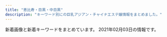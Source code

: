 ```yaml
---
title: "恵比寿・目黒・中目黒"
description: "キーワード別にの巨乳アジアン・チャイナエステ嬢情報をまとめました。"
---
```


新着画像と新着キーワードをまとめています。
2021年02月03日の情報です。

<DmmAffiliateIns />
<KeywordTable
  shops={
    [
    {
        "keywords": {
            "G": 1,
            "83": 7,
            "87": 4,
            "C": 7,
            "D": 21,
            "89": 1,
            "86": 10,
            "85": 8,
            "93": 1,
            "82": 2,
            "F": 1,
            "E": 3
        },
        "station": "JR\u76ee\u9ed2\u99c5\u6771\u53e3",
        "img_links": [
            "http://victoria.tyo.cm/photos/sites/13/2019/12/2019120904521188.jpg",
            "http://victoria.tyo.cm/images/room4.jpg",
            "http://victoria.tyo.cm/photos/sites/13/2020/02/2020020104570910.jpg",
            "http://victoria.tyo.cm/photos/sites/13/2020/01/2020011205500461.jpg",
            "http://victoria.tyo.cm/photos/sites/13/2020/01/2020011104241542.jpg",
            "http://victoria.tyo.cm/photos/sites/13/2020/02/2020021307433041.jpg",
            "http://victoria.tyo.cm/photos/sites/13/2019/08/2019080607062415.jpg",
            "http://victoria.tyo.cm/photos/sites/13/2020/01/2020012005552622.jpg",
            "http://victoria.tyo.cm/photos/sites/13/2018/12/2018121502493847.jpg",
            "http://victoria.tyo.cm/photos/sites/13/2019/02/2019021206543056.jpg",
            "http://victoria.tyo.cm/images/mobile.jpg",
            "http://victoria.tyo.cm/photos/sites/13/2019/12/2019120406433710.jpg",
            "http://victoria.tyo.cm/images/room1.jpg",
            "http://victoria.tyo.cm/photos/sites/13/2019/12/2019120106181894.jpg",
            "http://victoria.tyo.cm/photos/sites/13/2019/01/2019012509534353.jpg",
            "http://victoria.tyo.cm/photos/sites/13/2019/02/2019021407162693.jpg",
            "http://victoria.tyo.cm/photos/sites/13/2018/12/2018122904411765.jpg",
            "http://victoria.tyo.cm/images/room3.jpg",
            "http://victoria.tyo.cm/photos/sites/13/2019/06/2019061005275095.jpg",
            "http://victoria.tyo.cm/photos/sites/13/2019/10/2019101403232834.jpg",
            "http://victoria.tyo.cm/photos/sites/13/2018/12/2018122701570643.jpg",
            "http://victoria.tyo.cm/photos/sites/13/2018/12/2018122904422525.jpg",
            "http://victoria.tyo.cm/photos/sites/13/2018/12/2018121502493953.jpg",
            "http://victoria.tyo.cm/images/s_staff.png",
            "http://victoria.tyo.cm/photos/sites/13/2019/01/2019012108071242.jpg",
            "http://victoria.tyo.cm/images/face.jpg",
            "http://victoria.tyo.cm/photos/sites/13/2019/12/2019120904521737.jpg",
            "https://www.a-side.com/ad/koko/include/banner/koko_125x125.png",
            "http://victoria.tyo.cm/photos/sites/13/2019/07/2019070206503156.jpg",
            "http://victoria.tyo.cm/photos/sites/13/2019/02/2019022703022355.jpg",
            "http://victoria.tyo.cm/photos/sites/13/2019/01/2019011103510521.jpg",
            "http://victoria.tyo.cm/images/room2.jpg",
            "http://victoria.tyo.cm/photos/sites/13/2019/10/2019100904083557.jpg",
            "http://victoria.tyo.cm/photos/sites/13/2020/01/2020012005552181.jpg",
            "http://victoria.tyo.cm/photos/sites/13/2018/12/2018122701570616.jpg",
            "http://victoria.tyo.cm/photos/sites/13/2019/01/2019012509505197.jpg",
            "http://victoria.tyo.cm/photos/sites/13/2019/10/2019100904082968.jpg",
            "http://victoria.tyo.cm/photos/sites/13/2018/12/2018121502493814.jpg",
            "http://victoria.tyo.cm/photos/sites/13/2019/01/2019010506293526.jpg",
            "http://victoria.tyo.cm/photos/sites/13/2020/03/2020031904101259.jpg",
            "http://victoria.tyo.cm/photos/sites/13/2020/02/202002030340133.jpg",
            "http://victoria.tyo.cm/photos/sites/13/2019/04/2019040304024424.jpg",
            "http://victoria.tyo.cm/photos/sites/13/2019/04/2019041807165826.jpg",
            "http://victoria.tyo.cm/images/pick.jpg",
            "http://victoria.tyo.cm/photos/sites/13/2018/12/2018121502493879.jpg",
            "http://victoria.tyo.cm/photos/sites/13/2019/05/201905100639429.jpg",
            "http://victoria.tyo.cm/photos/sites/13/2020/10/2020100803550565.jpg",
            "http://victoria.tyo.cm/images/top.jpg",
            "http://victoria.tyo.cm/photos/sites/13/2019/01/2019010506292922.jpg",
            "http://victoria.tyo.cm/images/news.jpg"
        ],
        "url": "http://victoria.tyo.cm/",
        "name": "Victoria\u30fb\u30d3\u30af\u30c8\u30ea\u30a2"
    },
    {
        "name": "RelaCute \u30ea\u30e9\u30ad\u30e5\u30fc\u30c8",
        "keywords": {
            "87": 1,
            "D": 9,
            "C": 25
        },
        "station": "JR\u76ee\u9ed2\u99c5\u6771\u53e3",
        "url": "http://relacute.tyo.cm/",
        "img_links": [
            "http://relacute.tyo.cm/photos/sites/42/2019/02/2019021216200689.jpg",
            "http://relacute.tyo.cm/images/link1.jpg",
            "http://relacute.tyo.cm/images/staff01.jpg",
            "http://relacute.tyo.cm/photos/sites/42/2017/04/2.jpg",
            "http://relacute.tyo.cm/images/girl-z2.jpg",
            "http://relacute.tyo.cm/photos/sites/42/2016/11/staff1.jpg",
            "http://relacute.tyo.cm/photos/sites/42/2017/06/18.jpg",
            "http://relacute.tyo.cm/images/top.jpg",
            "http://relacute.tyo.cm/images/s_news.jpg",
            "http://relacute.tyo.cm/images/newface1.jpg",
            "http://relacute.tyo.cm/photos/sites/42/2019/02/201902121620011.jpg",
            "http://relacute.tyo.cm/images/girl-z1.jpg",
            "http://relacute.tyo.cm/images/top1.jpg",
            "http://relacute.tyo.cm/photos/sites/42/2017/04/411443062809353899.jpg",
            "http://relacute.tyo.cm/photos/sites/42/2016/11/5.jpg",
            "http://relacute.tyo.cm/photos/sites/42/2016/11/staff6.jpg",
            "http://relacute.tyo.cm/photos/sites/42/2017/05/16.jpg",
            "http://relacute.tyo.cm/photos/sites/42/2016/11/staff7.jpg",
            "http://relacute.tyo.cm/images/mobile.png"
        ]
    },
    {
        "url": "http://onlyone.tyo.cm/",
        "name": "OnlyOne",
        "img_links": [
            "http://onlyone.tyo.cm/photos/sites/5/2020/01/2020011412572423.jpg",
            "http://onlyone.tyo.cm/images/room2.jpg",
            "http://onlyone.tyo.cm/photos/sites/5/2018/08/2018082407542866.jpg",
            "http://onlyone.tyo.cm/photos/sites/5/2020/09/2020092218541894.jpg",
            "http://onlyone.tyo.cm/photos/sites/5/2020/05/2020051419324761.jpg",
            "http://onlyone.tyo.cm/images/line.jpg",
            "http://onlyone.tyo.cm/photos/sites/5/2020/09/2020090210405221.jpg",
            "http://onlyone.tyo.cm/photos/sites/5/2019/07/201907171609201.jpg",
            "http://onlyone.tyo.cm/photos/sites/5/2019/12/2019120510353312.jpg",
            "http://onlyone.tyo.cm/photos/sites/5/2019/11/2019110105152849.jpg",
            "http://onlyone.tyo.cm/photos/sites/5/2020/02/2020022610121615.jpg",
            "http://onlyone.tyo.cm/images/s_staff.png",
            "http://onlyone.tyo.cm/photos/sites/5/2019/07/2019070616424775.jpg",
            "http://onlyone.tyo.cm/photos/sites/5/2020/09/2020092510524025.jpg",
            "http://onlyone.tyo.cm/images/acc3.jpg",
            "http://onlyone.tyo.cm/photos/sites/5/2020/07/2020070217061815.jpg",
            "http://onlyone.tyo.cm/photos/sites/5/2019/11/2019110105153240.jpg",
            "http://onlyone.tyo.cm/photos/sites/5/2020/03/2020031716151746.jpg",
            "http://onlyone.tyo.cm/photos/sites/5/2019/07/2019070711031982.jpg",
            "http://onlyone.tyo.cm/images/acc2.jpg",
            "http://onlyone.tyo.cm/photos/sites/5/2018/11/2018110713255310.jpg",
            "http://onlyone.tyo.cm/photos/sites/5/2019/06/2019060510472559.jpg",
            "http://onlyone.tyo.cm/photos/sites/5/2019/12/2019121715483135.jpg",
            "http://onlyone.tyo.cm/images/acc4.jpg",
            "http://onlyone.tyo.cm/photos/sites/5/2019/01/2019011814353078.jpg",
            "http://onlyone.tyo.cm/photos/sites/5/2019/02/2019022310345266.jpg",
            "http://onlyone.tyo.cm/photos/sites/5/2018/03/2018031607430562.jpg",
            "http://onlyone.tyo.cm/photos/sites/5/2020/01/2020011413500417.jpg",
            "http://onlyone.tyo.cm/images/new.jpg",
            "http://onlyone.tyo.cm/photos/sites/5/2019/05/2019052911352557.jpg",
            "http://onlyone.tyo.cm/photos/sites/5/2020/09/2020092510523998.jpg",
            "http://onlyone.tyo.cm/images/s_link.png",
            "http://onlyone.tyo.cm/images/room4.jpg",
            "http://onlyone.tyo.cm/photos/sites/5/2019/02/2019022310334774.jpg",
            "http://onlyone.tyo.cm/photos/sites/5/2019/01/2019013017371133.jpg",
            "http://onlyone.tyo.cm/photos/sites/5/2019/05/2019050915292562.jpg",
            "http://onlyone.tyo.cm/photos/sites/5/2018/11/2018112110301745.jpg",
            "http://onlyone.tyo.cm/photos/sites/5/2019/03/2019030418403098.jpg",
            "http://onlyone.tyo.cm/photos/sites/5/2018/09/2018092710191274.jpg",
            "http://onlyone.tyo.cm/photos/sites/5/2019/07/2019071716092046.jpg",
            "http://onlyone.tyo.cm/images/top.png",
            "http://onlyone.tyo.cm/images/room1.jpg",
            "http://onlyone.tyo.cm/photos/sites/5/2019/08/2019080815010066.jpg",
            "http://onlyone.tyo.cm/photos/sites/5/2019/08/2019082610481667.jpg",
            "http://onlyone.tyo.cm/images/acc1.jpg",
            "http://onlyone.tyo.cm/photos/sites/5/2020/07/2020070215334437.jpg",
            "http://onlyone.tyo.cm/photos/sites/5/2020/09/2020092510523723.jpg",
            "http://onlyone.tyo.cm/photos/sites/5/2017/11/2017112708111797.jpg",
            "http://onlyone.tyo.cm/photos/sites/5/2018/07/2018071709241386.jpg",
            "http://onlyone.tyo.cm/photos/sites/5/2019/02/2019022310350119.jpg",
            "http://onlyone.tyo.cm/photos/sites/5/2019/11/2019112117013754.jpg",
            "http://onlyone.tyo.cm/images/room3.jpg",
            "http://onlyone.tyo.cm/photos/sites/5/2019/06/2019060510384975.jpg",
            "http://onlyone.tyo.cm/photos/sites/5/2018/08/2018080308152252.jpg",
            "http://onlyone.tyo.cm/photos/sites/5/2020/06/2020060815500896.jpg",
            "http://onlyone.tyo.cm/photos/sites/5/2020/09/2020092617301564.jpg",
            "http://onlyone.tyo.cm/photos/sites/5/2020/01/2020011413501066.jpg",
            "http://onlyone.tyo.cm/photos/sites/5/2018/10/201810181432433.jpg",
            "http://onlyone.tyo.cm/photos/sites/5/2018/06/2018062904050630.jpg"
        ],
        "keywords": {
            "88": 3,
            "86": 11,
            "83": 1,
            "E": 3,
            "C": 4,
            "85": 7,
            "F": 1,
            "87": 7,
            "84": 1,
            "D": 25
        },
        "station": "JR\u76ee\u9ed2\u99c5\u897f\u53e3"
    },
    {
        "station": "JR\u76ee\u9ed2\u99c5\u6771\u53e3",
        "url": "http://meguro-babel.com/",
        "name": "\u30d0\u30d9\u30eb",
        "img_links": [
            "http://meguro-babel.com/images/room/photo01.jpg",
            "http://meguro-babel.com/topics/img/150-1.jpg",
            "http://meguro-babel.com/girl/6.jpg",
            "http://meguro-babel.com/girl/15.jpg",
            "http://meguro-babel.com/girl/11.jpg",
            "http://meguro-babel.com/girl/1.jpg",
            "http://meguro-babel.com/girl/10.jpg",
            "http://meguro-babel.com/images/room/photo03.jpg",
            "http://meguro-babel.com/girl/13.jpg",
            "http://meguro-babel.com/topics/img/151-1.jpg",
            "http://meguro-babel.com/images/room/photo04.jpg",
            "http://meguro-babel.com/topics/img/146-1.jpg",
            "http://meguro-babel.com/girl/2.jpg",
            "http://meguro-babel.com/topics/img/129-1.jpg",
            "http://meguro-babel.com/girl/21.jpg",
            "http://meguro-babel.com/images/qr.jpg",
            "http://meguro-babel.com/images/img_1.jpg",
            "http://meguro-babel.com/topics/img/145-1.jpg",
            "http://meguro-babel.com/girl/4.jpg",
            "http://meguro-babel.com/girl/8.jpg",
            "http://meguro-babel.com/girl/3.jpg",
            "http://meguro-babel.com/girl/19.jpg",
            "http://meguro-babel.com/topics/img/149-1.jpg",
            "http://meguro-babel.com/topics/img/142-1.jpg",
            "http://meguro-babel.com/girl/5.jpg",
            "http://meguro-babel.com/images/room/photo02.jpg",
            "http://meguro-babel.com/girl/7.jpg",
            "http://meguro-babel.com/images/topimg4.jpg",
            "http://meguro-babel.com/girl/24.jpg",
            "http://meguro-babel.com/girl/9.jpg"
        ],
        "keywords": {}
    },
    {
        "name": "\u6d77\u8cca\u8239",
        "img_links": [
            "http://kaizokusen.jpn.mn/images/top.jpg",
            "http://kaizokusen.jpn.mn/images/mobile.jpg",
            "http://kaizokusen.jpn.mn/images/news_bj1.jpg",
            "http://kaizokusen.jpn.mn/images/s_contact.jpg",
            "http://kaizokusen.jpn.mn/photos/sites/31/2019/11/2019111410352979.jpg",
            "http://kaizokusen.jpn.mn/photos/sites/31/2019/01/2019012803255272.jpg",
            "http://kaizokusen.jpn.mn/photos/sites/31/2019/01/201901130238317.jpg",
            "http://kaizokusen.jpn.mn/photos/sites/31/2019/11/2019112102290816.jpg",
            "http://kaizokusen.jpn.mn/photos/sites/31/2020/12/2020120801390122.jpg",
            "http://kaizokusen.jpn.mn/images/news_bj3.jpg",
            "http://kaizokusen.jpn.mn/photos/sites/31/2018/12/2018121710580889.jpg",
            "http://kaizokusen.jpn.mn/photos/sites/31/2020/01/2020010602051995.jpg",
            "http://kaizokusen.jpn.mn/images/s_staff.png",
            "http://kaizokusen.jpn.mn/photos/sites/31/2019/06/2019061406003081.jpg",
            "http://kaizokusen.jpn.mn/photos/sites/31/2020/03/2020030801205388.jpg",
            "http://kaizokusen.jpn.mn/photos/sites/31/2020/08/2020080301195061.jpg",
            "http://kaizokusen.jpn.mn/photos/sites/31/2020/08/2020082411195272.jpg",
            "http://kaizokusen.jpn.mn/images/headline.jpg",
            "http://kaizokusen.jpn.mn/photos/sites/31/2019/12/2019122806012497.jpg",
            "http://kaizokusen.jpn.mn/photos/sites/31/2018/07/2018070912312985.jpg",
            "http://kaizokusen.jpn.mn/photos/sites/31/2019/05/2019051702252726.jpg",
            "http://kaizokusen.jpn.mn/photos/sites/31/2020/05/2020051510144982.jpg",
            "http://kaizokusen.jpn.mn/photos/sites/31/2019/11/2019111401215721.jpg",
            "http://kaizokusen.jpn.mn/photos/sites/31/2019/09/2019091102140786.jpg",
            "http://kaizokusen.jpn.mn/images/news04.jpg",
            "http://kaizokusen.jpn.mn/images/news03.jpg",
            "http://kaizokusen.jpn.mn/images/s_pick.png",
            "http://kaizokusen.jpn.mn/photos/sites/31/2019/12/201912200917482.jpg",
            "http://kaizokusen.jpn.mn/photos/sites/31/2020/03/2020031402334084.jpg",
            "http://kaizokusen.jpn.mn/photos/sites/31/2020/01/2020011609085443.jpg",
            "http://kaizokusen.jpn.mn/images/s_link.png",
            "http://kaizokusen.jpn.mn/photos/sites/31/2019/04/2019040301572848.jpg",
            "http://kaizokusen.jpn.mn/photos/sites/31/2019/03/2019032601332117.jpg",
            "http://kaizokusen.jpn.mn/images/s_news.jpg",
            "http://kaizokusen.jpn.mn/photos/sites/31/2019/06/2019060402255271.jpg",
            "http://kaizokusen.jpn.mn/photos/sites/31/2020/06/2020060409294464.jpg",
            "http://kaizokusen.jpn.mn/photos/sites/31/2019/02/2019022801560094.jpg",
            "http://kaizokusen.jpn.mn/photos/sites/31/2020/04/2020042207290081.jpg",
            "http://kaizokusen.jpn.mn/photos/sites/31/2020/11/2020112103070699.jpg",
            "http://kaizokusen.jpn.mn/images/end.png",
            "http://kaizokusen.jpn.mn/photos/sites/31/2019/09/2019092905302643.jpg",
            "http://kaizokusen.jpn.mn/photos/sites/31/2018/12/2018122706404758.jpg",
            "http://kaizokusen.jpn.mn/photos/sites/31/2019/03/2019032710574970.jpg",
            "http://kaizokusen.jpn.mn/photos/sites/31/2020/02/2020022107354732.jpg",
            "http://kaizokusen.jpn.mn/photos/sites/31/2019/02/2019021410470448.jpg",
            "http://kaizokusen.jpn.mn/photos/sites/31/2019/01/2019010309225534.jpg",
            "http://kaizokusen.jpn.mn/photos/sites/31/2019/06/2019060402255852.jpg",
            "http://kaizokusen.jpn.mn/photos/sites/31/2020/06/2020061305220545.jpg",
            "http://kaizokusen.jpn.mn/photos/sites/31/2020/02/202002070127147.jpg",
            "http://kaizokusen.jpn.mn/photos/sites/31/2019/12/2019121904244431.jpg",
            "http://kaizokusen.jpn.mn/photos/sites/31/2020/06/2020061302013959.jpg",
            "http://kaizokusen.jpn.mn/photos/sites/31/2020/06/2020062208015349.jpg"
        ],
        "station": "\u4e2d\u76ee\u9ed2\u99c5\u5357\u6539\u672d\u897f\u53e3",
        "url": "http://kaizokusen.jpn.mn/",
        "keywords": {
            "83": 8,
            "C": 45,
            "84": 3,
            "E": 28,
            "87": 33,
            "85": 27,
            "88": 9,
            "D": 73,
            "86": 25
        }
    },
    {
        "url": "http://with-you.tyo.cm",
        "img_links": [
            "http://with-you.tyo.cm/photos/sites/6/2019/02/2019021816155116.jpg",
            "http://with-you.tyo.cm/photos/sites/6/2019/02/2019021816145119.jpg",
            "http://with-you.tyo.cm/images/s_pick.jpg",
            "http://with-you.tyo.cm/photos/sites/6/2019/11/2019112517122617.jpg",
            "http://with-you.tyo.cm/photos/sites/6/2019/11/2019110107572662.jpg",
            "http://with-you.tyo.cm/photos/sites/6/2019/11/2019112916075124.jpg",
            "http://with-you.tyo.cm/photos/sites/6/2020/03/2020032714573892.jpg",
            "http://with-you.tyo.cm/photos/sites/6/2019/02/2019021818395644.jpg",
            "http://with-you.tyo.cm/photos/sites/6/2019/11/2019112214502832.jpg",
            "http://with-you.tyo.cm/photos/sites/6/2019/06/2019060510455732.jpg",
            "http://with-you.tyo.cm/photos/sites/6/2019/03/2019030615474648.jpg",
            "http://with-you.tyo.cm/photos/sites/6/2019/12/2019121914290210.jpg",
            "http://with-you.tyo.cm/photos/sites/6/2019/11/2019110806175734.jpg",
            "http://with-you.tyo.cm/images/s_link.jpg",
            "http://with-you.tyo.cm/photos/sites/6/2019/11/2019110108001772.jpg",
            "http://with-you.tyo.cm/photos/sites/6/2019/11/2019111915264240.jpg",
            "http://with-you.tyo.cm/photos/sites/6/2019/11/2019111915264046.jpg",
            "http://with-you.tyo.cm/photos/sites/6/2019/11/2019112916075813.jpg",
            "http://with-you.tyo.cm/photos/sites/6/2019/11/2019110108002447.jpg",
            "http://with-you.tyo.cm/images/top.png",
            "http://with-you.tyo.cm/photos/sites/6/2020/03/2020032714542799.jpg",
            "http://with-you.tyo.cm/photos/sites/6/2019/10/2019102716505124.jpg",
            "http://with-you.tyo.cm/photos/sites/6/2020/09/2020092511214697.jpg",
            "http://with-you.tyo.cm/images/s_news.jpg",
            "http://with-you.tyo.cm/photos/sites/6/2019/11/2019110606012817.jpg",
            "http://with-you.tyo.cm/images/s_recuit.jpg",
            "http://with-you.tyo.cm/photos/sites/6/2020/06/2020061515330329.jpg",
            "http://with-you.tyo.cm/photos/sites/6/2019/11/2019112517121980.jpg",
            "http://with-you.tyo.cm/images/s_staff.jpg",
            "http://with-you.tyo.cm/photos/sites/6/2019/11/2019110107573374.jpg",
            "http://with-you.tyo.cm/photos/sites/6/2019/12/2019121017051599.jpg",
            "http://with-you.tyo.cm/photos/sites/6/2019/12/2019121914290846.jpg",
            "http://with-you.tyo.cm/photos/sites/6/2019/11/2019110806175615.jpg",
            "http://with-you.tyo.cm/photos/sites/6/2019/11/2019112214503286.jpg",
            "http://with-you.tyo.cm/photos/sites/6/2019/12/2019121017051597.jpg",
            "http://with-you.tyo.cm/photos/sites/6/2020/06/2020061515324852.jpg",
            "http://with-you.tyo.cm/photos/sites/6/2019/02/2019021818404723.jpg",
            "http://with-you.tyo.cm/photos/sites/6/2019/11/2019112916080552.jpg",
            "http://with-you.tyo.cm/photos/sites/6/2019/10/2019102716505281.jpg"
        ],
        "keywords": {
            "C": 34,
            "D": 18
        },
        "station": "JR\u76ee\u9ed2\u99c5\u6771\u53e3",
        "name": "With you\u30fb\u30a6\u30a3\u30ba\u30e6\u30fc"
    },
    {
        "station": "JR\u6075\u6bd4\u5bff\u99c5\u897f\u53e3",
        "img_links": [
            "http://hi-msg.com/tonton/images/qr.jpg",
            "http://hi-msg.com/tonton/images/staff_images/st4.jpg",
            "http://hi-msg.com/tonton/images/eve1.png",
            "http://hi-msg.com/tonton/images/an_3_01.jpg",
            "http://hi-msg.com/tonton/images/slider/slide1.png",
            "http://hi-msg.com/tonton/images/an_5_01.jpg",
            "http://hi-msg.com/tonton/images/staff_images/st1.jpg",
            "http://hi-msg.com/tonton/images/staff_images/st2.jpg",
            "http://hi-msg.com/tonton/images/slider/slide2s.png",
            "http://hi-msg.com/tonton/images/index-2.jpg",
            "http://hi-msg.com/tonton/images/r2.jpg",
            "http://hi-msg.com/tonton/images/staff_images/st3.jpg",
            "http://hi-msg.com/tonton/images/staff_images/st5.jpg",
            "http://hi-msg.com/tonton/images/r1.jpg",
            "http://hi-msg.com/tonton/images/an_6_01.jpg",
            "http://hi-msg.com/tonton/images/an_3_02.jpg",
            "http://hi-msg.com/tonton/images/an_2_01.jpg",
            "http://hi-msg.com/tonton/images/r3.jpg",
            "http://hi-msg.com/tonton/images/slider/slide3.png",
            "http://hi-msg.com/tonton/images/staff_images/sl.png",
            "http://hi-msg.com/tonton/images/index-1.jpg",
            "http://hi-msg.com/tonton/images/sys1.jpg",
            "http://hi-msg.com/tonton/images/slider/slide2.png",
            "http://hi-msg.com/tonton/images/an_1_01.jpg",
            "http://hi-msg.com/tonton/images/an_4_01.jpg",
            "http://hi-msg.com/tonton/images/slider/slide1s.png",
            "http://hi-msg.com/tonton/images/an_4_02.jpg",
            "http://hi-msg.com/tonton/images/slider/slide3s.png",
            "http://hi-msg.com/tonton/images/an_6_02.jpg",
            "http://hi-msg.com/tonton/images/r4.jpg",
            "http://hi-msg.com/tonton/images/an_2_02.jpg",
            "http://hi-msg.com/tonton/images/index_01.jpg",
            "http://hi-msg.com/tonton/images/an_1_02.jpg",
            "http://hi-msg.com/tonton/images/an_5_02.jpg",
            "http://hi-msg.com/tonton/images/fbb.jpg"
        ],
        "keywords": {
            "85": 7,
            "E": 5,
            "86": 17,
            "D": 19,
            "83": 7,
            "C": 7
        },
        "name": "\u30c8\u30f3\u30c8\u30f3",
        "url": "http://hi-msg.com/tonton/"
    },
    {
        "station": "JR\u76ee\u9ed2\u99c5\u6771\u53e3",
        "keywords": {},
        "img_links": [
            "http://kintsuki.este88.com/images/r04.jpg",
            "http://kintsuki.este88.com/gals/kana1.jpg",
            "http://kintsuki.este88.com/gals/rei1.jpg",
            "http://kintsuki.este88.com/gals/mika1.jpg",
            "http://kintsuki.este88.com/gals/momo1.jpg",
            "http://kintsuki.este88.com/gals/rina1.jpg",
            "http://kintsuki.este88.com/images/r02.jpg",
            "http://kintsuki.este88.com/gals/koyuki1.jpg",
            "http://kintsuki.este88.com/images/r01.jpg",
            "http://kintsuki.este88.com/images/ph1.jpg",
            "http://kintsuki.este88.com/gals/kixyoko1.jpg",
            "http://kintsuki.este88.com/gals/yuyu1.jpg",
            "http://kintsuki.este88.com/gals/kaori1.jpg"
        ],
        "name": "\u91d1\u306e\u6708",
        "url": "http://kintsuki.este88.com/"
    },
    {
        "url": "http://www.oasis.esjoho.com/",
        "img_links": [
            "http://www.oasis.esjoho.com/files/004.jpg",
            "http://www.oasis.esjoho.com/files/005-02.jpg",
            "http://www.oasis.esjoho.com/img/goback.jpg",
            "http://www.oasis.esjoho.com/img/btn_side_mobile.jpg",
            "http://www.oasis.esjoho.com/img/ttl_info.png",
            "http://www.oasis.esjoho.com/img/tel.png",
            "http://www.oasis.esjoho.com/img/btn_blog.png",
            "http://www.oasis.esjoho.com/files/005.jpg",
            "http://www.oasis.esjoho.com/img/ttl_news.png",
            "http://www.oasis.esjoho.com/img/pickup.jpg",
            "http://www.oasis.esjoho.com/files/002.jpg",
            "http://www.oasis.esjoho.com/files/001.jpg",
            "http://www.oasis.esjoho.com/files/002-02.jpg",
            "http://www.oasis.esjoho.com/files/004-02.jpg",
            "http://www.oasis.esjoho.com/files/001-02.jpg"
        ],
        "name": "\u30aa\u30a2\u30b7\u30b9",
        "station": "\u897f\u5c0f\u5c71\u99c5",
        "keywords": {
            "D": 6,
            "C": 14,
            "85": 2,
            "87": 4,
            "86": 2
        }
    },
    {
        "station": "JR\u76ee\u9ed2\u99c5\u6771\u53e3",
        "url": "http://angel.jpn.cm/",
        "keywords": {
            "89": 3,
            "86": 7,
            "90": 1,
            "C": 41,
            "84": 3,
            "F": 1,
            "D": 25,
            "85": 4,
            "88": 4,
            "E": 4,
            "87": 3
        },
        "name": "Angel-\u30a8\u30f3\u30b8\u30a7\u30eb-",
        "img_links": [
            "http://angel.jpn.cm/images/room2.jpg",
            "http://angel.jpn.cm/photos/sites/3/2018/06/2018061505064271.jpg",
            "http://angel.jpn.cm/photos/sites/3/2016/08/staff23.jpg",
            "http://angel.jpn.cm/photos/sites/3/2016/08/staff4a.jpg",
            "http://angel.jpn.cm/photos/sites/3/2016/08/staff24a.jpg",
            "http://angel.jpn.cm/photos/sites/3/2018/06/2018061601280885.jpg",
            "http://angel.jpn.cm/images/girl-z2.jpg",
            "http://angel.jpn.cm/images/s_mobile.png",
            "http://angel.jpn.cm/photos/sites/3/2016/08/staff25.jpg",
            "http://angel.jpn.cm/images/s_pick.png",
            "http://angel.jpn.cm/photos/sites/3/2016/08/staff2a.jpg",
            "http://angel.jpn.cm/photos/sites/3/2016/08/staff2.jpg",
            "http://angel.jpn.cm/photos/sites/3/2016/10/staff41.jpg",
            "http://angel.jpn.cm/photos/sites/3/2016/08/staff36g.jpg",
            "http://angel.jpn.cm/images/girl-z1.jpg",
            "http://angel.jpn.cm/photos/sites/3/2019/12/2019122718552413.jpg",
            "http://angel.jpn.cm/photos/sites/3/2016/08/staff24.jpg",
            "http://angel.jpn.cm/photos/sites/3/2017/05/8.jpg",
            "http://angel.jpn.cm/photos/sites/3/2018/06/2018061601280970.jpg",
            "http://angel.jpn.cm/photos/sites/3/2016/08/staff5a.jpg",
            "http://angel.jpn.cm/photos/sites/3/2017/12/201712270537317.jpg",
            "http://angel.jpn.cm/images/room4.jpg",
            "http://angel.jpn.cm/images/s_staff.png",
            "http://angel.jpn.cm/photos/sites/3/2019/07/2019071016030711.jpg",
            "http://angel.jpn.cm/photos/sites/3/2016/08/staff23a.jpg",
            "http://angel.jpn.cm/photos/sites/3/2016/08/staff14a.jpg",
            "http://angel.jpn.cm/photos/sites/3/2016/08/staff39a.jpg",
            "http://angel.jpn.cm/photos/sites/3/2016/08/staff11.jpg",
            "http://angel.jpn.cm/photos/sites/3/2017/03/2.jpg",
            "http://angel.jpn.cm/images/room3.jpg",
            "http://angel.jpn.cm/photos/sites/3/2016/08/staff38.jpg",
            "http://angel.jpn.cm/photos/sites/3/2018/06/2018062105525655.jpg",
            "http://angel.jpn.cm/photos/sites/3/2017/11/201711280608539.jpg",
            "http://angel.jpn.cm/photos/sites/3/2016/08/staff5.jpg",
            "http://angel.jpn.cm/photos/sites/3/2016/08/staff28.jpg",
            "http://angel.jpn.cm/images/top01.jpg",
            "http://angel.jpn.cm/images/top02.jpg",
            "http://angel.jpn.cm/photos/sites/3/2016/08/staff8.jpg",
            "http://angel.jpn.cm/photos/sites/3/2016/08/staff8a.jpg",
            "http://angel.jpn.cm/photos/sites/3/2019/11/2019111814073465.jpg",
            "http://angel.jpn.cm/photos/sites/3/2019/12/2019122718552430.jpg",
            "http://angel.jpn.cm/photos/sites/3/2017/11/2017112010234266.jpg",
            "http://angel.jpn.cm/photos/sites/3/2018/11/201811011331167.jpg",
            "http://angel.jpn.cm/photos/sites/3/2017/01/1.jpg",
            "http://angel.jpn.cm/photos/sites/3/2018/09/2018091001155585.jpg",
            "http://angel.jpn.cm/photos/sites/3/2016/08/staff3.jpg",
            "http://angel.jpn.cm/images/room1.jpg",
            "http://angel.jpn.cm/photos/sites/3/2020/06/2020061515170635.jpg",
            "http://angel.jpn.cm/photos/sites/3/2016/08/staff7.jpg",
            "http://angel.jpn.cm/photos/sites/3/2019/11/201911181407260.jpg",
            "http://angel.jpn.cm/images/s_news.png",
            "http://angel.jpn.cm/photos/sites/3/2016/08/staff21a.jpg",
            "http://angel.jpn.cm/photos/sites/3/2016/08/staff25a.jpg",
            "http://angel.jpn.cm/photos/sites/3/2016/08/staff36h.jpg",
            "http://angel.jpn.cm/photos/sites/3/2016/09/staff40a.jpg",
            "http://angel.jpn.cm/images/room7.jpg",
            "http://angel.jpn.cm/photos/sites/3/2016/08/staff37.jpg",
            "http://angel.jpn.cm/photos/sites/3/2016/10/staff01.jpg",
            "http://angel.jpn.cm/photos/sites/3/2016/08/staff4.jpg",
            "http://angel.jpn.cm/photos/sites/3/2019/07/2019071213431954.jpg",
            "http://angel.jpn.cm/photos/sites/3/2016/08/staff21.jpg",
            "http://angel.jpn.cm/photos/sites/3/2019/10/2019100910242499.jpg",
            "http://angel.jpn.cm/images/mobile.jpg",
            "http://angel.jpn.cm/photos/sites/3/2017/04/1.jpg",
            "http://angel.jpn.cm/photos/sites/3/2018/06/2018061505064251.jpg",
            "http://angel.jpn.cm/images/info.jpg",
            "http://angel.jpn.cm/photos/sites/3/2019/12/2019122718552333.jpg",
            "http://angel.jpn.cm/photos/sites/3/2016/08/staff35.jpg",
            "http://angel.jpn.cm/photos/sites/3/2016/08/staff14.jpg",
            "http://angel.jpn.cm/images/room6.jpg",
            "http://angel.jpn.cm/photos/sites/3/2016/08/staff22.jpg",
            "http://angel.jpn.cm/photos/sites/3/2016/08/staff29a.jpg",
            "http://angel.jpn.cm/photos/sites/3/2019/06/201906051042276.jpg",
            "http://angel.jpn.cm/photos/sites/3/2016/09/72670992207769698.jpg",
            "http://angel.jpn.cm/photos/sites/3/2020/09/2020092511154515.jpg",
            "http://angel.jpn.cm/images/room5.jpg",
            "http://angel.jpn.cm/photos/sites/3/2016/09/staff40.jpg",
            "http://angel.jpn.cm/photos/sites/3/2019/06/2019060510404179.jpg",
            "http://angel.jpn.cm/images/s_link.png",
            "http://angel.jpn.cm/photos/sites/3/2016/08/staff39.jpg",
            "http://angel.jpn.cm/images/nbj3.jpg",
            "http://angel.jpn.cm/photos/sites/3/2016/08/staff29.jpg",
            "http://cdn.dino-es.com/images/logo/150x40DinoEs.png"
        ]
    },
    {
        "keywords": {
            "87": 4,
            "88": 1,
            "C": 1,
            "D": 5,
            "85": 1
        },
        "station": "\u4e2d\u76ee\u9ed2\u99c5\u897f\u53e3",
        "img_links": [
            "http://nakamegurofun.com/images/infotiao1.jpg",
            "http://nakamegurofun.com/images/shop/shop04.jpg",
            "http://nakamegurofun.com/images/service91a6.png",
            "http://nakamegurofun.com/files/007-030964.jpg",
            "http://nakamegurofun.com/images/xian.png",
            "http://nakamegurofun.com/files/006-030964.jpg",
            "http://nakamegurofun.com/files/003fa9d.jpg",
            "http://nakamegurofun.com/images/shop/shop02.jpg",
            "http://nakamegurofun.com/files/0034f22.jpg",
            "http://nakamegurofun.com/images/s1.jpg",
            "http://nakamegurofun.com/files/002fa9d.jpg",
            "http://nakamegurofun.com/files/003-030964.jpg",
            "http://nakamegurofun.com/files/0054f22.jpg",
            "http://nakamegurofun.com/files/008-030964.jpg",
            "http://nakamegurofun.com/images/s3.jpg",
            "http://nakamegurofun.com/files/0074f22.jpg",
            "http://nakamegurofun.com/files/008-020964.jpg",
            "http://nakamegurofun.com/files/0060964.jpg",
            "http://nakamegurofun.com/files/0024f22.jpg",
            "http://nakamegurofun.com/files/0050964.jpg",
            "http://nakamegurofun.com/images/main_top.png",
            "http://nakamegurofun.com/files/002-030964.jpg",
            "http://nakamegurofun.com/files/007-020964.jpg",
            "http://nakamegurofun.com/images/zi_massage.png",
            "http://nakamegurofun.com/images/main_bottom.png",
            "http://nakamegurofun.com/files/0084f22.jpg",
            "http://nakamegurofun.com/images/s5.jpg",
            "http://nakamegurofun.com/images/shop/shop01.jpg",
            "http://nakamegurofun.com/images/tel.png",
            "http://nakamegurofun.com/images/s2.jpg",
            "http://nakamegurofun.com/files/0070964.jpg",
            "http://nakamegurofun.com/images/shop/shop03.jpg",
            "http://nakamegurofun.com/images/zi_staff.png",
            "http://nakamegurofun.com/files/005-020964.jpg",
            "http://nakamegurofun.com/files/005-030964.jpg",
            "http://nakamegurofun.com/files/002-020964.jpg",
            "http://nakamegurofun.com/files/0030964.jpg",
            "http://nakamegurofun.com/files/0064f22.jpg",
            "http://nakamegurofun.com/images/s4.jpg",
            "http://nakamegurofun.com/files/0080964.jpg",
            "http://nakamegurofun.com/files/003-020964.jpg",
            "http://nakamegurofun.com/files/007fa9d.jpg",
            "http://nakamegurofun.com/files/005fa9d.jpg",
            "http://nakamegurofun.com/files/0020964.jpg",
            "http://nakamegurofun.com/files/006fa9d.jpg",
            "http://nakamegurofun.com/files/008fa9d.jpg",
            "http://nakamegurofun.com/files/006-020964.jpg"
        ],
        "url": "http://nakamegurofun.com/",
        "name": "Flower \uff5e\u30d5\u30e9\u30ef\u30fc\uff5e"
    },
    {
        "station": "JR\u6075\u6bd4\u5bff\u99c5\u897f\u53e3",
        "img_links": [
            "http://bimajo-massage.work/img/sta7.jpg",
            "http://bimajo-massage.work/sp/img/cam.jpg",
            "http://bimajo-massage.work/sp/img/st1.jpg",
            "http://bimajo-massage.work/img/bottom.png",
            "http://bimajo-massage.work/img/xmas.png",
            "http://bimajo-massage.work/sp/img/tel.jpg",
            "http://bimajo-massage.work/sp/img/time.jpg",
            "http://bimajo-massage.work/img/acc1.jpg",
            "http://bimajo-massage.work/sp/img/p-6.jpg",
            "http://bimajo-massage.work/img/mo.png",
            "http://bimajo-massage.work/img/pic.png",
            "http://bimajo-massage.work/sp/img/st8.jpg",
            "http://bimajo-massage.work/sp/img/st5.jpg",
            "http://bimajo-massage.work/sp/img/st6.jpg",
            "http://bimajo-massage.work/img/st6.jpg",
            "http://bimajo-massage.work/img/st7.jpg",
            "http://bimajo-massage.work/sp/img/pc.jpg",
            "http://bimajo-massage.work/img/sta1.jpg",
            "http://bimajo-massage.work/sp/img/st7.jpg",
            "http://bimajo-massage.work/img/sta5.jpg",
            "http://bimajo-massage.work/sp/img/t-r.jpg",
            "http://bimajo-massage.work/img/body-.png",
            "http://bimajo-massage.work/sp/img/t-a.jpg",
            "http://bimajo-massage.work/img/sta6.jpg",
            "http://bimajo-massage.work/sp/img/add.jpg",
            "http://bimajo-massage.work/sp/img/t-o.jpg",
            "http://bimajo-massage.work/sp/img/sys.jpg",
            "http://bimajo-massage.work/sp/img/acc1.jpg",
            "http://bimajo-massage.work/img/sta8.jpg",
            "http://bimajo-massage.work/img/st5.jpg",
            "http://bimajo-massage.work/img/acc2.jpg",
            "http://bimajo-massage.work/sp/img/t-s.jpg",
            "http://bimajo-massage.work/img/st8.jpg",
            "http://bimajo-massage.work/sp/img/pic.jpg",
            "http://bimajo-massage.work/sp/img/tit.jpg",
            "http://bimajo-massage.work/sp/img/p-8.jpg",
            "http://bimajo-massage.work/sp/img/acc2.jpg",
            "http://bimajo-massage.work/sp/img/t-t.jpg",
            "http://bimajo-massage.work/sp/img/p-7.jpg",
            "http://bimajo-massage.work/sp/img/info.jpg",
            "http://bimajo-massage.work/img/st1.jpg",
            "http://bimajo-massage.work/sp/img/botton.jpg"
        ],
        "name": "\u7f8e\u9b54\u5973",
        "keywords": {
            "C": 14,
            "87": 13,
            "D": 25,
            "85": 14,
            "86": 12,
            "E": 12,
            "88": 12
        },
        "url": "http://bimajo-massage.work/"
    },
    {
        "station": "\u4e2d\u76ee\u9ed2\u99c5\u897f\u53e3",
        "name": "\u30d5\u30a3\u30b8\u30fc\u30ea\u30be\u30fc\u30c8",
        "url": "http://fiji-resort.ests.jp/",
        "img_links": [
            "http://fiji-resort.ests.jp/images/topics_bj3.png",
            "http://fiji-resort.ests.jp/images/s_link.png",
            "http://fiji-resort.ests.jp/photos/sites/30/2018/09/2018091916161390.jpg",
            "http://fiji-resort.ests.jp/photos/sites/30/2018/11/2018110510493422.jpg",
            "http://fiji-resort.ests.jp/images/mobile.png",
            "http://fiji-resort.ests.jp/images/access04.jpg",
            "http://fiji-resort.ests.jp/images/access06.jpg",
            "http://fiji-resort.ests.jp/photos/sites/30/2019/04/2019042017525677.jpg",
            "http://fiji-resort.ests.jp/photos/sites/30/2019/09/2019092914334514.jpg",
            "http://fiji-resort.ests.jp/images/access05.jpg",
            "http://fiji-resort.ests.jp/photos/sites/30/2018/06/2018061511340989.jpg",
            "http://fiji-resort.ests.jp/photos/sites/30/2019/11/2019110909384037.jpg",
            "http://fiji-resort.ests.jp/images/s_topics.png",
            "http://fiji-resort.ests.jp/photos/sites/30/2019/06/2019061411123068.jpg",
            "http://fiji-resort.ests.jp/photos/sites/30/2018/11/2018110510493920.jpg",
            "http://fiji-resort.ests.jp/images/access01.jpg",
            "http://fiji-resort.ests.jp/photos/sites/30/2019/05/2019050215480157.jpg",
            "http://fiji-resort.ests.jp/photos/sites/30/2019/12/2019121110440091.jpg",
            "http://fiji-resort.ests.jp/images/access03.jpg",
            "http://fiji-resort.ests.jp/photos/sites/30/2018/09/2018091301234543.jpg",
            "http://fiji-resort.ests.jp/photos/sites/30/2019/03/2019031518525662.jpg",
            "http://fiji-resort.ests.jp/photos/sites/30/2019/05/2019050215480138.jpg",
            "http://fiji-resort.ests.jp/images/s_staff.png",
            "http://fiji-resort.ests.jp/photos/sites/30/2019/06/2019060610451514.jpg",
            "http://fiji-resort.ests.jp/photos/sites/30/2020/02/2020022116402274.jpg",
            "http://fiji-resort.ests.jp/images/end.png",
            "http://fiji-resort.ests.jp/images/access02.jpg",
            "http://fiji-resort.ests.jp/images/top.png",
            "http://fiji-resort.ests.jp/photos/sites/30/2019/03/2019033011105316.jpg",
            "http://fiji-resort.ests.jp/photos/sites/30/2019/03/2019033011081995.jpg",
            "http://fiji-resort.ests.jp/photos/sites/30/2019/05/2019050215480292.jpg",
            "http://fiji-resort.ests.jp/images/line.png"
        ],
        "keywords": {
            "D": 141,
            "C": 138,
            "83": 39,
            "87": 78,
            "82": 18,
            "85": 123,
            "E": 57,
            "86": 60,
            "89": 18
        }
    }
]
}
/>
<DmmAffiliateScript />

